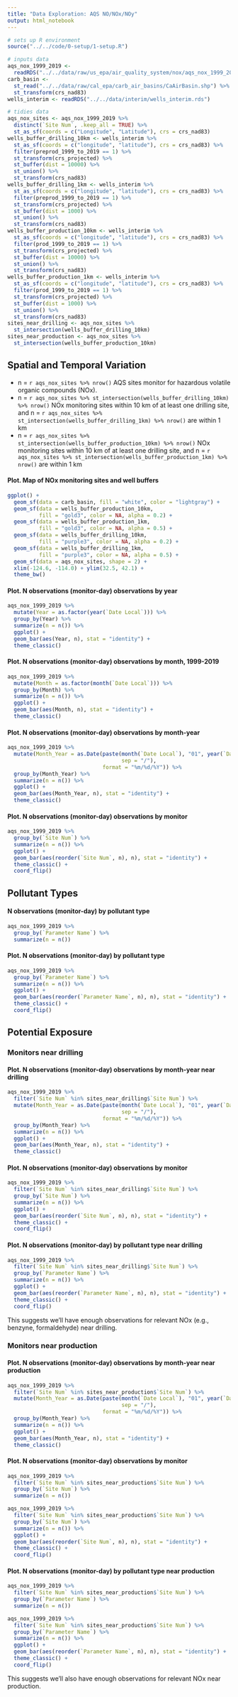 ```yaml
---
title: "Data Exploration: AQS NO/NOx/NOy"
output: html_notebook
---
```


```r
# sets up R environment
source("../../code/0-setup/1-setup.R")

# inputs data
aqs_nox_1999_2019 <- 
  readRDS("../../data/raw/us_epa/air_quality_system/nox/aqs_nox_1999_2019.rds")
carb_basin <- 
  st_read("../../data/raw/cal_epa/carb_air_basins/CaAirBasin.shp") %>%
  st_transform(crs_nad83)
wells_interim <- readRDS("../../data/interim/wells_interim.rds")

# tidies data
aqs_nox_sites <- aqs_nox_1999_2019 %>%
  distinct(`Site Num`, .keep_all = TRUE) %>%
  st_as_sf(coords = c("Longitude", "Latitude"), crs = crs_nad83)
wells_buffer_drilling_10km <- wells_interim %>%
  st_as_sf(coords = c("longitude", "latitude"), crs = crs_nad83) %>%
  filter(preprod_1999_to_2019 == 1) %>%
  st_transform(crs_projected) %>%
  st_buffer(dist = 10000) %>%
  st_union() %>%
  st_transform(crs_nad83)
wells_buffer_drilling_1km <- wells_interim %>%
  st_as_sf(coords = c("longitude", "latitude"), crs = crs_nad83) %>%
  filter(preprod_1999_to_2019 == 1) %>%
  st_transform(crs_projected) %>%
  st_buffer(dist = 1000) %>%
  st_union() %>%
  st_transform(crs_nad83)
wells_buffer_production_10km <- wells_interim %>%
  st_as_sf(coords = c("longitude", "latitude"), crs = crs_nad83) %>%
  filter(prod_1999_to_2019 == 1) %>%
  st_transform(crs_projected) %>%
  st_buffer(dist = 10000) %>%
  st_union() %>%
  st_transform(crs_nad83)
wells_buffer_production_1km <- wells_interim %>%
  st_as_sf(coords = c("longitude", "latitude"), crs = crs_nad83) %>%
  filter(prod_1999_to_2019 == 1) %>%
  st_transform(crs_projected) %>%
  st_buffer(dist = 1000) %>%
  st_union() %>%
  st_transform(crs_nad83)
sites_near_drilling <- aqs_nox_sites %>% 
  st_intersection(wells_buffer_drilling_10km)
sites_near_production <- aqs_nox_sites %>% 
  st_intersection(wells_buffer_production_10km)
```

## Spatial and Temporal Variation

- n = `r aqs_nox_sites %>% nrow()` AQS sites monitor for hazardous volatile organic compounds (NOx).
- n = `r aqs_nox_sites %>% st_intersection(wells_buffer_drilling_10km) %>% nrow()` NOx monitoring sites within 10 km of at least one drilling site, and n = `r aqs_nox_sites %>% st_intersection(wells_buffer_drilling_1km) %>% nrow()` are within 1 km
- n = `r aqs_nox_sites %>% st_intersection(wells_buffer_production_10km) %>% nrow()` NOx monitoring sites within 10 km of at least one drilling site, and n = `r aqs_nox_sites %>% st_intersection(wells_buffer_production_1km) %>% nrow()` are within 1 km

#### Plot. Map of NOx monitoring sites and well buffers

```r
ggplot() +
  geom_sf(data = carb_basin, fill = "white", color = "lightgray") +
  geom_sf(data = wells_buffer_production_10km, 
          fill = "gold3", color = NA, alpha = 0.2) + 
  geom_sf(data = wells_buffer_production_1km,  
          fill = "gold3", color = NA, alpha = 0.5) + 
  geom_sf(data = wells_buffer_drilling_10km, 
          fill = "purple3", color = NA, alpha = 0.2) + 
  geom_sf(data = wells_buffer_drilling_1km,  
          fill = "purple3", color = NA, alpha = 0.5) + 
  geom_sf(data = aqs_nox_sites, shape = 2) +
  xlim(-124.6, -114.0) + ylim(32.5, 42.1) +
  theme_bw()
```


#### Plot. N observations (monitor-day) observations by year

```r
aqs_nox_1999_2019 %>%
  mutate(Year = as.factor(year(`Date Local`))) %>%
  group_by(Year) %>%
  summarize(n = n()) %>%
  ggplot() +
  geom_bar(aes(Year, n), stat = "identity") +
  theme_classic()
```

#### Plot. N observations (monitor-day) observations by month, 1999-2019

```r
aqs_nox_1999_2019 %>%
  mutate(Month = as.factor(month(`Date Local`))) %>%
  group_by(Month) %>%
  summarize(n = n()) %>%
  ggplot() +
  geom_bar(aes(Month, n), stat = "identity") +
  theme_classic()
```

#### Plot. N observations (monitor-day) observations by month-year

```r
aqs_nox_1999_2019 %>%
  mutate(Month_Year = as.Date(paste(month(`Date Local`), "01", year(`Date Local`),
                                    sep = "/"),
                              format = "%m/%d/%Y")) %>%
  group_by(Month_Year) %>%
  summarize(n = n()) %>%
  ggplot() +
  geom_bar(aes(Month_Year, n), stat = "identity") +
  theme_classic()
```


#### Plot. N observations (monitor-day) observations by monitor

```r
aqs_nox_1999_2019 %>%
  group_by(`Site Num`) %>%
  summarize(n = n()) %>%
  ggplot() +
  geom_bar(aes(reorder(`Site Num`, n), n), stat = "identity") +
  theme_classic() +
  coord_flip()
```

## Pollutant Types

#### N observations (monitor-day) by pollutant type

```r
aqs_nox_1999_2019 %>%
  group_by(`Parameter Name`) %>%
  summarize(n = n())
```

#### Plot. N observations (monitor-day) by pollutant type

```r
aqs_nox_1999_2019 %>%
  group_by(`Parameter Name`) %>%
  summarize(n = n()) %>%
  ggplot() +
  geom_bar(aes(reorder(`Parameter Name`, n), n), stat = "identity") +
  theme_classic() +
  coord_flip()
```


## Potential Exposure

### Monitors near drilling

#### Plot. N observations (monitor-day) observations by month-year near drilling

```r
aqs_nox_1999_2019 %>%
  filter(`Site Num` %in% sites_near_drilling$`Site Num`) %>%
  mutate(Month_Year = as.Date(paste(month(`Date Local`), "01", year(`Date Local`),
                                    sep = "/"),
                              format = "%m/%d/%Y")) %>%
  group_by(Month_Year) %>%
  summarize(n = n()) %>%
  ggplot() +
  geom_bar(aes(Month_Year, n), stat = "identity") +
  theme_classic()
```

#### Plot. N observations (monitor-day) observations by monitor

```r
aqs_nox_1999_2019 %>%
  filter(`Site Num` %in% sites_near_drilling$`Site Num`) %>%
  group_by(`Site Num`) %>%
  summarize(n = n()) %>%
  ggplot() +
  geom_bar(aes(reorder(`Site Num`, n), n), stat = "identity") +
  theme_classic() +
  coord_flip()
```

#### Plot. N observations (monitor-day) by pollutant type near drilling

```r
aqs_nox_1999_2019 %>%
  filter(`Site Num` %in% sites_near_drilling$`Site Num`) %>%
  group_by(`Parameter Name`) %>%
  summarize(n = n()) %>%
  ggplot() +
  geom_bar(aes(reorder(`Parameter Name`, n), n), stat = "identity") +
  theme_classic() +
  coord_flip()
```

This suggests we'll have enough observations for relevant NOx (e.g., benzyne, formaldehyde) near drilling.

### Monitors near production

#### Plot. N observations (monitor-day) observations by month-year near production

```r
aqs_nox_1999_2019 %>%
  filter(`Site Num` %in% sites_near_production$`Site Num`) %>%
  mutate(Month_Year = as.Date(paste(month(`Date Local`), "01", year(`Date Local`),
                                    sep = "/"),
                              format = "%m/%d/%Y")) %>%
  group_by(Month_Year) %>%
  summarize(n = n()) %>%
  ggplot() +
  geom_bar(aes(Month_Year, n), stat = "identity") +
  theme_classic()
```

#### Plot. N observations (monitor-day) observations by monitor

```r
aqs_nox_1999_2019 %>%
  filter(`Site Num` %in% sites_near_production$`Site Num`) %>%
  group_by(`Site Num`) %>%
  summarize(n = n())
```


```r
aqs_nox_1999_2019 %>%
  filter(`Site Num` %in% sites_near_production$`Site Num`) %>%
  group_by(`Site Num`) %>%
  summarize(n = n()) %>%
  ggplot() +
  geom_bar(aes(reorder(`Site Num`, n), n), stat = "identity") +
  theme_classic() +
  coord_flip()
```

#### Plot. N observations (monitor-day) by pollutant type near production

```r
aqs_nox_1999_2019 %>%
  filter(`Site Num` %in% sites_near_production$`Site Num`) %>%
  group_by(`Parameter Name`) %>%
  summarize(n = n())
```


```r
aqs_nox_1999_2019 %>%
  filter(`Site Num` %in% sites_near_production$`Site Num`) %>%
  group_by(`Parameter Name`) %>%
  summarize(n = n()) %>%
  ggplot() +
  geom_bar(aes(reorder(`Parameter Name`, n), n), stat = "identity") +
  theme_classic() +
  coord_flip()
```

This suggests we'll also have enough observations for relevant NOx near production.